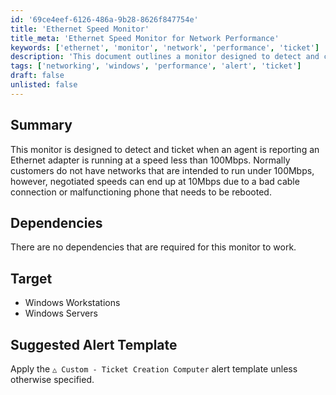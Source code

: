 ```yaml
---
id: '69ce4eef-6126-486a-9b28-8626f847754e'
title: 'Ethernet Speed Monitor'
title_meta: 'Ethernet Speed Monitor for Network Performance'
keywords: ['ethernet', 'monitor', 'network', 'performance', 'ticket']
description: 'This document outlines a monitor designed to detect and create tickets when an agent reports an Ethernet adapter running at speeds less than 100Mbps. It addresses common issues like bad cable connections or malfunctioning devices that can lead to reduced network performance.'
tags: ['networking', 'windows', 'performance', 'alert', 'ticket']
draft: false
unlisted: false
---
```

## Summary

This monitor is designed to detect and ticket when an agent is reporting an Ethernet adapter is running at a speed less than 100Mbps. Normally customers do not have networks that are intended to run under 100Mbps, however, negotiated speeds can end up at 10Mbps due to a bad cable connection or malfunctioning phone that needs to be rebooted.

## Dependencies

There are no dependencies that are required for this monitor to work.

## Target

- Windows Workstations
- Windows Servers

## Suggested Alert Template

Apply the `△ Custom - Ticket Creation Computer` alert template unless otherwise specified.













